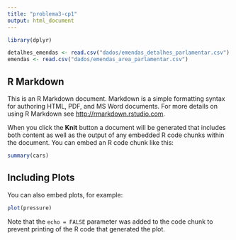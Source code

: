 ```yaml
---
title: "problema3-cp1"
output: html_document
---
```




```r
library(dplyr)
```

```r
detalhes_emendas <- read.csv("dados/emendas_detalhes_parlamentar.csv")
emendas <- read.csv("dados/emendas_area_parlamentar.csv")

``` 

## R Markdown

This is an R Markdown document. Markdown is a simple formatting syntax for authoring HTML, PDF, and MS Word documents. For more details on using R Markdown see <http://rmarkdown.rstudio.com>.

When you click the **Knit** button a document will be generated that includes both content as well as the output of any embedded R code chunks within the document. You can embed an R code chunk like this:

```r
summary(cars)
```

## Including Plots

You can also embed plots, for example:

```r
plot(pressure)
```

Note that the `echo = FALSE` parameter was added to the code chunk to prevent printing of the R code that generated the plot.
